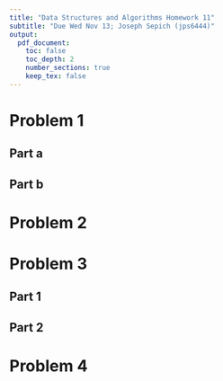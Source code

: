 ```yaml
---
title: "Data Structures and Algorithms Homework 11"
subtitle: "Due Wed Nov 13; Joseph Sepich (jps6444)"
output:
  pdf_document:
    toc: false
    toc_depth: 2
    number_sections: true
    keep_tex: false
---
```


# Problem 1

## Part a

\pagebreak

## Part b

\pagebreak

# Problem 2

\pagebreak

# Problem 3

## Part 1

\pagebreak

## Part 2

\pagebreak

# Problem 4
























